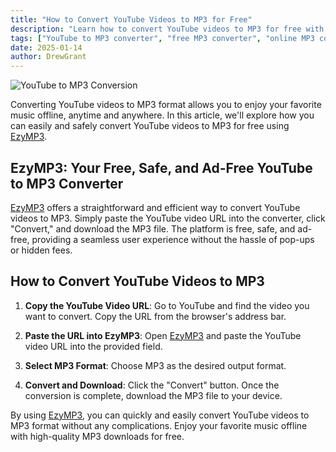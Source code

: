 ```yaml
---
title: "How to Convert YouTube Videos to MP3 for Free"
description: "Learn how to convert YouTube videos to MP3 for free with EzyMP3. Discover the easiest and safest way to enjoy your favorite music offline."
tags: ["YouTube to MP3 converter", "free MP3 converter", "online MP3 converter"]
date: 2025-01-14
author: DrewGrant
---
```


![YouTube to MP3 Conversion](/assets/images/blog/illustration-youtube-to-mp3-converter.webp)

Converting YouTube videos to MP3 format allows you to enjoy your favorite music offline, anytime and anywhere. In this article, we'll explore how you can easily and safely convert YouTube videos to MP3 for free using [EzyMP3](/).

## EzyMP3: Your Free, Safe, and Ad-Free YouTube to MP3 Converter

[EzyMP3](/) offers a straightforward and efficient way to convert YouTube videos to MP3. Simply paste the YouTube video URL into the converter, click "Convert," and download the MP3 file. The platform is free, safe, and ad-free, providing a seamless user experience without the hassle of pop-ups or hidden fees.

## How to Convert YouTube Videos to MP3

1. **Copy the YouTube Video URL**: Go to YouTube and find the video you want to convert. Copy the URL from the browser's address bar.

2. **Paste the URL into EzyMP3**: Open [EzyMP3](/) and paste the YouTube video URL into the provided field.

3. **Select MP3 Format**: Choose MP3 as the desired output format.

4. **Convert and Download**: Click the "Convert" button. Once the conversion is complete, download the MP3 file to your device.

By using [EzyMP3](/), you can quickly and easily convert YouTube videos to MP3 format without any complications. Enjoy your favorite music offline with high-quality MP3 downloads for free.

